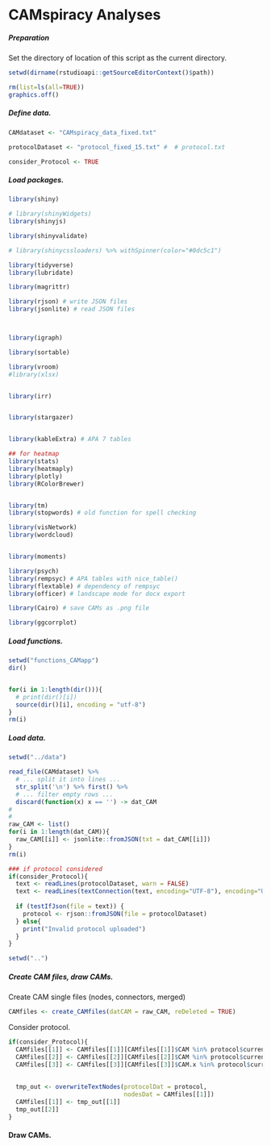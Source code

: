 # CAMspiracy Analyses

##### Preparation

Set the directory of location of this script as the current directory.
```r
setwd(dirname(rstudioapi::getSourceEditorContext()$path))

rm(list=ls(all=TRUE))
graphics.off()

```

##### Define data. 

```r
CAMdataset <- "CAMspiracy_data_fixed.txt"

protocolDataset <- "protocol_fixed_15.txt" #  # protocol.txt

consider_Protocol <- TRUE

```

##### Load packages.

```r
library(shiny)

# library(shinyWidgets)
library(shinyjs)

library(shinyvalidate)

# library(shinycssloaders) %>% withSpinner(color="#0dc5c1")

library(tidyverse)
library(lubridate)

library(magrittr)

library(rjson) # write JSON files
library(jsonlite) # read JSON files



library(igraph)

library(sortable)

library(vroom)
#library(xlsx)


library(irr)


library(stargazer)


library(kableExtra) # APA 7 tables

## for heatmap
library(stats)
library(heatmaply)
library(plotly)
library(RColorBrewer)


library(tm)
library(stopwords) # old function for spell checking

library(visNetwork)
library(wordcloud)


library(moments)

library(psych)
library(rempsyc) # APA tables with nice_table()
library(flextable) # dependency of rempsyc
library(officer) # landscape mode for docx export

library(Cairo) # save CAMs as .png file

library(ggcorrplot)

```

##### Load functions. 

```r
setwd("functions_CAMapp")
dir()


for(i in 1:length(dir())){
  # print(dir()[i])
  source(dir()[i], encoding = "utf-8")
}
rm(i)

```

##### Load data. 

```r
setwd("../data")

read_file(CAMdataset) %>%
  # ... split it into lines ...
  str_split('\n') %>% first() %>%
  # ... filter empty rows ...
  discard(function(x) x == '') -> dat_CAM
# 
# 
raw_CAM <- list()
for(i in 1:length(dat_CAM)){
  raw_CAM[[i]] <- jsonlite::fromJSON(txt = dat_CAM[[i]])
}
rm(i)

### if protocol considered
if(consider_Protocol){
  text <- readLines(protocolDataset, warn = FALSE)
  text <- readLines(textConnection(text, encoding="UTF-8"), encoding="UTF-8")
  
  if (testIfJson(file = text)) {
    protocol <- rjson::fromJSON(file = protocolDataset)
  } else{
    print("Invalid protocol uploaded")
  }
}

setwd("..")

```

##### Create CAM files, draw CAMs. 

Create CAM single files (nodes, connectors, merged)

```r
CAMfiles <- create_CAMfiles(datCAM = raw_CAM, reDeleted = TRUE)

```

Consider protocol.

```r
if(consider_Protocol){
  CAMfiles[[1]] <- CAMfiles[[1]][CAMfiles[[1]]$CAM %in% protocol$currentCAMs,]
  CAMfiles[[2]] <- CAMfiles[[2]][CAMfiles[[2]]$CAM %in% protocol$currentCAMs,]
  CAMfiles[[3]] <- CAMfiles[[3]][CAMfiles[[3]]$CAM.x %in% protocol$currentCAMs,]
  
  
  tmp_out <- overwriteTextNodes(protocolDat = protocol,
                                nodesDat = CAMfiles[[1]])
  CAMfiles[[1]] <- tmp_out[[1]]
  tmp_out[[2]]
}

```

#### Draw CAMs. 


